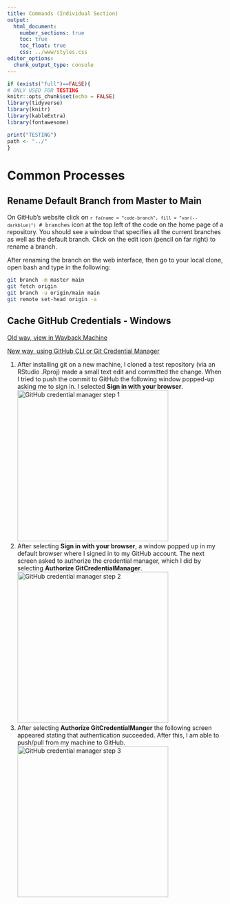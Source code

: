 ```yaml
---
title: Commands (Individual Section) 
output: 
  html_document:
    number_sections: true  
    toc: true 
    toc_float: true
    css: ../www/styles.css
editor_options: 
  chunk_output_type: console
---
```


```r
if (exists("full")==FALSE){
# ONLY USED FOR TESTING
knitr::opts_chunk$set(echo = FALSE)
library(tidyverse)
library(knitr)
library(kableExtra)
library(fontawesome)

print("TESTING")
path <- "../"
}
```

# Common Processes 

## Rename Default Branch from Master to Main 

On GitHub's website click on <code>`r fa(name = "code-branch", fill = "var(--darkblue)")`&nbsp;#&nbsp;branches</code> icon at the top left of the code on the home page of a repository.  You should see a window that specifies all the current branches as well as the default branch. Click on the edit icon (pencil on far right) to rename a branch.  

After renaming the branch on the web interface, then go to your local clone, open bash and type in the following:  

```bash 
git branch -m master main
git fetch origin
git branch -u origin/main main
git remote set-head origin -a
```

## Cache GitHub Credentials - Windows 

[Old way, view in Wayback Machine](https://web.archive.org/web/20210623164015/https://docs.github.com/en/get-started/getting-started-with-git/caching-your-github-credentials-in-git)

[New way, using GitHub CLI or Git Credential Manager](https://docs.github.com/en/enterprise-server@3.4/get-started/getting-started-with-git/caching-your-github-credentials-in-git)

1. After installing git on a new machine, I cloned a test repository (via an RStudio .Rproj) made a small text edit and committed the change.  When I tried to push the commit to GitHub the following window popped-up asking me to sign in.  I selected **Sign in with your browser**.   
<img class = screenshot src="`r path`www/img/gcl_01.png" alt="GitHub credential manager step 1" style = "width: 350px;">  
1. After selecting **Sign in with your browser**, a window popped up in my default browser where I signed in to my GitHub account.  The next screen asked to authorize the credential manager, which I did by selecting **Authorize GitCredentialManager**.  
<img class = screenshot src="`r path`www/img/gcl_02.png" alt="GitHub credential manager step 2" style = "width: 350px;">  
1. After selecting **Authorize GitCredentialManger** the following screen appeared stating that authentication succeeded.  After this, I am able to push/pull from my machine to GitHub.  
<img class = screenshot src="`r path`www/img/gcl_03.png" alt="GitHub credential manager step 3" style = "width: 350px;">